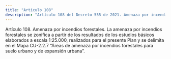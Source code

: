 ```yaml
---
title: "Artículo 108"
description: "Artículo 108 del Decreto 555 de 2021. Amenaza por incendios forestales."
---
```


Artículo 108. Amenaza por incendios forestales. La amenaza por incendios forestales se zonifica a partir de los resultados de los estudios básicos elaborados a escala 1:25.000, realizados para el presente Plan y se delimita en el Mapa CU-2.2.7 “Áreas de amenaza por incendios forestales para suelo urbano y de expansión urbana”.